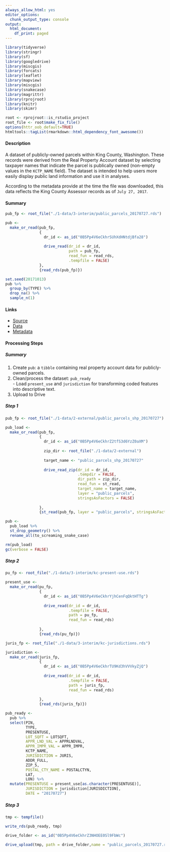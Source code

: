 ```yaml
--- 
always_allow_html: yes
editor_options:
  chunk_output_type: console
output:
  html_document:
    df_print: paged
---
```


```r
library(tidyverse)
library(stringr)
library(sf)
library(googledrive)
library(miscgis)
library(forcats)
library(leaflet)
library(mapview)
library(miscgis)
library(snakecase)
library(magrittr)
library(rprojroot)
library(knitr)
library(skimr)

root <- rprojroot::is_rstudio_project
root_file <- root$make_fix_file()
options(httr_oob_default=TRUE) 
htmltools::tagList(rmarkdown::html_dependency_font_awesome())
```

#### Description {-}

A dataset of publicly-owned parcels within King County, Washington. These records were derived from the Real Property Account dataset by selecting taxpayer names that indicate the parcel is publically owned (non-empty values in the `KCTP_NAME` field). The dataset is intended to help users more easily display public land information and use it in analyses.

According to the metadata provide at the time the file was downloaded, this data reflects the King County Assessor records as of `July 27, 2017`.

#### Summary {-}

```r

pub_fp <- root_file("./1-data/3-interim/public_parcels_20170727.rds")

pub <- 
  make_or_read(pub_fp,
               {
                 dr_id <- as_id("0B5Pp4V6eCkhrSUhXdHNtdjBfa28")
                 
                 drive_read(dr_id = dr_id,
                            path = pub_fp,
                            read_fun = read_rds,
                            .tempfile = FALSE)
               },
               {read_rds(pub_fp)})

set.seed(20171013)
pub %>% 
  group_by(TYPE) %>%
  drop_na() %>% 
  sample_n(1) 

```

#### Links {-}
  - [Source <i class="fa-external-link"></i>](http://info.kingcounty.gov/assessor/DataDownload/default.aspx)
  - [Data <i class="fa fa-download"></i>](ftp://ftp.kingcounty.gov/gis-web/GISData/public_parcels_SHP.zip)
  - [Metadata <i class="fa fa-external-link"></i>](http://www5.kingcounty.gov/sdc/Metadata.aspx?Layer=public_parcels)

#### Processing Steps {-}
##### Summary {-}
  1.  Create `pub`: a `tibble` containing real property account data for publicly-owned parcels.
  2.  Clean/process the dataset: `pub_ready`  
    - Load `present_use` and `jurisdiction` for transforming coded features into descriptive text.
  3.  Upload to Drive

##### Step 1 {-}
```r

pub_fp <- root_file("./1-data/2-external/public_parcels_shp_20170727")

pub_load <- 
  make_or_read(pub_fp,
               {
                 dr_id <- as_id("0B5Pp4V6eCkhrZ2tfS3d6YzZ0aXM")
                 
                 zip_dir <- root_file("./1-data/2-external")
                 
                 target_name <- "public_parcels_shp_20170727"
                 
                 drive_read_zip(dr_id = dr_id,
                                .tempdir = FALSE,
                                dir_path = zip_dir,
                                read_fun = st_read,
                                target_name = target_name,
                                layer = "public_parcels", 
                                stringsAsFactors = FALSE)
                 
               },
               {st_read(pub_fp, layer = "public_parcels", stringsAsFactors = FALSE)})

pub <-
  pub_load %>% 
  st_drop_geometry() %>% 
  rename_all(to_screaming_snake_case)

rm(pub_load)
gc(verbose = FALSE)

```


##### Step 2 {-}
```r

pu_fp <- root_file("./1-data/3-interim/kc-present-use.rds")

present_use <- 
  make_or_read(pu_fp,
               {
                 dr_id <- as_id("0B5Pp4V6eCkhrYjhCenFqQktHTTg")
                 
                 drive_read(dr_id = dr_id,
                            .tempfile = FALSE,
                            path = pu_fp,
                            read_fun = read_rds)
                 
               },
               {read_rds(pu_fp)})

juris_fp <- root_file("./1-data/3-interim/kc-jurisdictions.rds")

jurisdiction <- 
  make_or_read(juris_fp,
               {
                 dr_id <- as_id("0B5Pp4V6eCkhrTU9Kd3hVVVkyZjQ")
                 
                 drive_read(dr_id = dr_id,
                            .tempfile = FALSE,
                            path = juris_fp,
                            read_fun = read_rds)
                 
               },
               {read_rds(juris_fp)})

pub_ready <- 
  pub %>% 
  select(PIN,
         TYPE,
         PRESENTUSE,
         LOT_SQFT = LOTSQFT,
         APPR_LND_VAL = APPRLNDVAL,
         APPR_IMPR_VAL = APPR_IMPR,
         KCTP_NAME,
         JURISDICTION = JURIS,
         ADDR_FULL,
         ZIP_5,
         POSTAL_CTY_NAME = POSTALCTYN,
         LAT,
         LON) %>% 
  mutate(PRESENTUSE = present_use[as.character(PRESENTUSE)],
         JURISDICTION = jurisdiction[JURISDICTION],
         DATE = "20170727")

```

##### Step 3 {-}

```r
tmp <- tempfile()

write_rds(pub_ready, tmp)

drive_folder <- as_id("0B5Pp4V6eCkhrZ3NHOEE0Sl9FbWc")

drive_upload(tmp, path = drive_folder,name = "public_parcels_20170727.rds")

```
